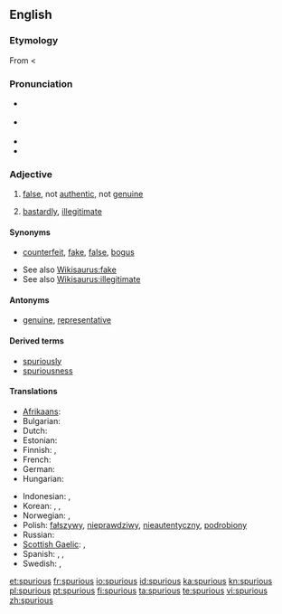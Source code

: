 {{was wotd|2007|November|27}}
==English==

===Etymology===
From {{etyl|LL.}} {{term|spurius||illegitimate, bastardly|lang=la}} < {{term|spurcus||foul, base, low|lang=la}}

===Pronunciation===
* {{a|RP}} {{IPA|/ˈspjʊə.ɹi.əs/}}
* {{a|US}} {{IPA|/ˈspjʊ.ɹi.əs/}}
* {{audio|en-us-spurious.ogg|Audio (US)}}
* {{rhymes|ʊəriəs}}

===Adjective===
{{en-adj}}

# [[false]], not [[authentic]], not [[genuine]]
# {{archaic}} [[bastardly]], [[illegitimate]]

====Synonyms====
* {{sense|false}} [[counterfeit]], [[fake]], [[false]], [[bogus]]
* See also [[Wikisaurus:fake]]
* See also [[Wikisaurus:illegitimate]]

====Antonyms====
* {{sense|false}} [[genuine]], [[representative]]

====Derived terms====
* [[spuriously]]
* [[spuriousness]]

====Translations====
{{trans-top|false}}
* [[Afrikaans]]: {{t-|af|vals|xs=Afrikaans}}
* Bulgarian: {{t|bg|фалшив}}
* Dutch: {{t+|nl|vals}}
* Estonian: {{t|et|võlts}}
* Finnish: {{t-|fi|väärennetty}}, {{t+|fi|väärä}}
* French: {{t+|fr|faux}}
* German: {{t-|de|unecht}}
* Hungarian: {{t+|hu|hamis}}
{{trans-mid}}
* Indonesian: {{t|id|palsu|xs=Indonesian}}, {{t-|id|tiru|alt=tiruan|xs=Indonesian}}
* Korean: {{t|ko|거짓의|sc=Hang}}, {{t|ko|속임수의|sc=Hang}}, {{t|ko|위조된|sc=Hang}}
* Norwegian: {{t+|no|falsk}}, {{t|no|uekte}}
* Polish: [[fałszywy]], [[nieprawdziwy]], [[nieautentyczny]], [[podrobiony]]
* Russian: {{t|ru|ложный}}
* [[Scottish Gaelic]]: {{t-|gd|meallta|xs=Scottish Gaelic}}, {{t-|gd|mealltach|xs=Scottish Gaelic}}
* Spanish: {{t+|es|espurio}}, {{t+|es|falso}}, {{t+|es|mentira}} 
* Swedish: {{t+|sv|falsk}}, {{t|sv|förfalskad}}
{{trans-bottom}}

[[et:spurious]]
[[fr:spurious]]
[[io:spurious]]
[[id:spurious]]
[[ka:spurious]]
[[kn:spurious]]
[[pl:spurious]]
[[pt:spurious]]
[[fi:spurious]]
[[ta:spurious]]
[[te:spurious]]
[[vi:spurious]]
[[zh:spurious]]